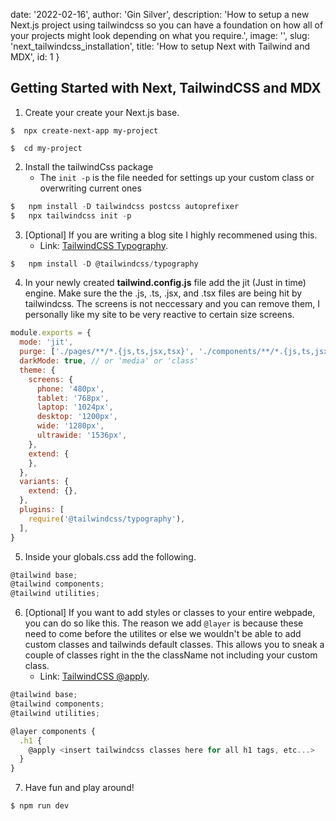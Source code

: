   date: '2022-02-16',
  author: 'Gin Silver',
  description: 'How to setup a new Next.js project using tailwindcss so you can have a foundation on how all of your projects might look depending on what you require.',
  image: '',
  slug: 'next_tailwindcss_installation',
  title: 'How to setup Next with Tailwind and MDX',
  id: 1
}

## Getting Started with Next, TailwindCSS and MDX

1. Create your create your Next.js base.

```
$  npx create-next-app my-project
```

```
$  cd my-project
```

2. Install the tailwindCss package
    - The `init -p` is the file needed for settings up your custom class or overwriting current ones

```js
$   npm install -D tailwindcss postcss autoprefixer
$   npx tailwindcss init -p
```
3. [Optional] If you are writing a blog site I highly recommened using this. 
    - Link: [TailwindCSS Typography](https://tailwindcss.com/docs/typography-plugin).

```js
$   npm install -D @tailwindcss/typography
```

4. In your newly created **tailwind.config.js** file add the jit (Just in time) engine. Make sure the
the .js, .ts, .jsx, and .tsx files are being hit by tailwindcss. The screens is not neccessary
and you can remove them, I personally like my site to be very reactive to certain size screens.

  ```js
  module.exports = {
    mode: 'jit',
    purge: ['./pages/**/*.{js,ts,jsx,tsx}', './components/**/*.{js,ts,jsx,tsx}'],
    darkMode: true, // or 'media' or 'class'
    theme: {
      screens: {
        phone: '480px',
        tablet: '768px',
        laptop: '1024px',
        desktop: '1200px',
        wide: '1280px',
        ultrawide: '1536px',
      },
      extend: {
      },
    },
    variants: {
      extend: {},
    },
    plugins: [
      require('@tailwindcss/typography'),
    ],
  }
  ```

5. Inside your globals.css add the following. 

```js
@tailwind base;
@tailwind components;
@tailwind utilities;
```

6. [Optional] If you want to add styles or classes to your entire webpade, you can do so like this.
The reason we add `@layer` is because these need to come before the utilites or else we wouldn't be able to 
add custom classes and tailwinds default classes. This allows you to sneak a couple of classes right in the the
className not including your custom class.
    - Link: [TailwindCSS @apply](https://www.youtube.com/watch?v=TrftauE2Vyk).

```js
@tailwind base;
@tailwind components;
@tailwind utilities;

@layer components {
  .h1 {
    @apply <insert tailwindcss classes here for all h1 tags, etc...>
  }
}
```

7. Have fun and play around!

```js
$ npm run dev
```
